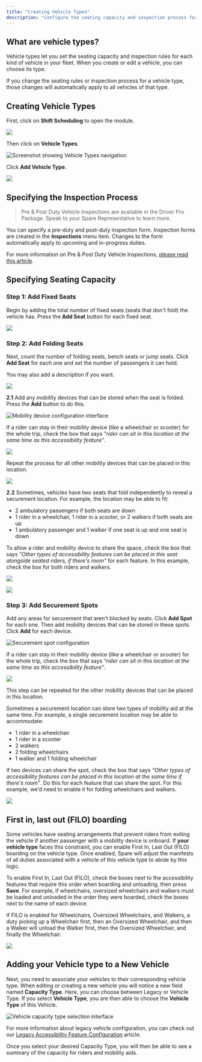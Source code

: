 ```yaml
---
title: "Creating Vehicle Types"
description: "Configure the seating capacity and inspection process for your vehicles"
---
```


## What are vehicle types?

Vehicle types let you set the seating capacity and inspection rules for each kind of vehicle in your fleet. When you create or edit a vehicle, you can choose its type.

If you change the seating rules or inspection process for a vehicle type, those changes will automatically apply to all vehicles of that type.

## Creating Vehicle Types

First, click on **Shift Scheduling** to open the module. 

![](https://downloads.intercomcdn.com/i/o/1065839202/1c88efb70fce71caf3a18e3d/Screenshot+2024-05-29+at+12_42_28%E2%80%AFPM.png?expires=1753820100&signature=37c99a89cc639a525cf66b38e7f062c98045db7f8ff834957ecbef238e17c783&req=dSAhE8F9lINfW%2FMW1HO4zZmUN1z3p6KqBmiyF8FPkpqpqU9UBTRiNRu9Pyqj%0ANv6k%0A)

Then click on **Vehicle Types**.

![Screenshot showing Vehicle Types navigation](https://downloads.intercomcdn.com/i/o/1065819484/225186144a260b783e2a016c/Screenshot+2024-05-29+at+12_22_17%E2%80%AFPM.png?expires=1753820100&signature=08554cfcc0840cc0e639461f861c8bdb1c385daa7e0773ad2ee468a6afe2fc31&req=dSAhE8F%2FlIVXXfMW1HO4zdH7oNB%2FSOlzvbjPY6WkGDy2XfdR61IX5l2aafKv%0AJc%2B5%0A)

Click **Add Vehicle Type**.

![](https://downloads.intercomcdn.com/i/o/1065818887/fb2d2ad7cd523a8751f3ccaf/Screenshot+2024-05-29+at+12_21_53%E2%80%AFPM.png?expires=1753820100&signature=6373efd23c5cdb61c24d3c5065a86310304d2dab2b9b0763357b155225c0da47&req=dSAhE8F%2FlYlXXvMW1HO4zbWjv7hdJtqf2YwcWrOhtNKJjLS698xs0IrLr6JA%0AI%2By6%0A)

## Specifying the Inspection Process

> Pre & Post Duty Vehicle Inspections are available in the Driver Pro Package. Speak to your Spare Representative to learn more.

You can specify a pre-duty and post-duty inspection form. Inspection forms are created in the **Inspections** menu item. Changes to the form automatically apply to upcoming and in-progress duties.

For more information on Pre & Post Duty Vehicle Inspections, [please read this article](/help-center/spare-operations-schedulers/schedulers-getting-started/pre-post-duty-vehicle-inspections).

## Specifying Seating Capacity

### Step 1: Add Fixed Seats

Begin by adding the total number of fixed seats (seats that don't fold) the vehicle has. Press the **Add Seat** button for each fixed seat. 

![](https://downloads.intercomcdn.com/i/o/1074399628/a2d0deaa78e4ac8b259ae846/image.png?expires=1753820100&signature=1545370c77cf375df1944d617f67e21e2a474e6acd10c200689325a06f706e11&req=dSAgEsp3lIddUfMW1HO4zdQEZl381PNNh%2FwFcwDvP0PSLrKVLhNzacLG53xc%0Ai%2Fby%0A)

### Step 2: Add Folding Seats

Next, count the number of folding seats, bench seats or jump seats. Click **Add Seat** for each one and set the number of passengers it can hold.

You may also add a description if you want.

![](https://downloads.intercomcdn.com/i/o/1074401797/bc2e1243edfe55a2b374d482/Screenshot+2024-06-07+at+7_57_51%E2%80%AFAM.png?expires=1753820100&signature=e93a0f143154e1dd380c877f0f7bab87041006656d14c236b15a9aa1b933f2c8&req=dSAgEs1%2BnIZWXvMW1HO4zUK2C2qcAm9e43LvPnCLh4a2mJwbwruogc7qYcZx%0Aop%2FG%0A)

**2.1** Add any mobility devices that can be stored when the seat is folded. Press the **Add** button to do this.

![Mobility device configuration interface](https://downloads.intercomcdn.com/i/o/1074411667/2bb484d445e4dee9b888dfd6/Untitled.jpg?expires=1753820100&signature=c4bf506b8532da74d57165a08b07fef7d0ea61ea4396038ddffd9064bf4e9641&req=dSAgEs1%2FnIdZXvMW1HO4zU8ZXwNqd28EyiUJ5z93cporyv5xFUMCdPosLZgi%0ABd0y%0A)

If a rider can stay in their mobility device (like a wheelchair or scooter) for the whole trip, check the box that says _"rider can sit in this location at the same time as this accessibility feature"_.

![](https://downloads.intercomcdn.com/i/o/1074412000/2162fc15b7d052b8b6da98e6/Screenshot+2024-06-07+at+8_11_11%E2%80%AFAM.png?expires=1753820100&signature=a5065cb2b79b14e7dfab33ea78b86d5a77b20f1b7b692b0a24deeb330bb27553&req=dSAgEs1%2Fn4FfWfMW1HO4zSkeMnzI2YAzaZqOYnr0OjKTI7Ha5lEIrW93UEok%0A6EQy%0A)

Repeat the process for all other mobility devices that can be placed in this location.

![](https://downloads.intercomcdn.com/i/o/1074414255/af29d455378bd5997ee1dba6/image.png?expires=1753820100&signature=e38de3a8c64c76961ea56e71eb21f113e8c7001626853feb9b33c1b0468b5bae&req=dSAgEs1%2FmYNaXPMW1HO4zd0smEff7%2Be0N2SifpFUX89z2fJVQsUNEFpMNzvi%0AI%2Fdp%0A)

**2.2** Sometimes, vehicles have two seats that fold independently to reveal a securement location. For example, the location may be able to fit:

- 2 ambulatory passengers if both seats are down
- 1 rider in a wheelchair, 1 rider in a scooter, or 2 walkers if both seats are up
- 1 ambulatory passenger and 1 walker if one seat is up and one seat is down

To allow a rider and mobility device to share the space, check the box that says _"Other types of accessibility features can be placed in this seat alongside seated riders, if there's room"_ for each feature. In this example, check the box for both riders and walkers.

![](https://downloads.intercomcdn.com/i/o/1074419800/6053c68b41931021537b3b7f/Screenshot+2024-06-07+at+8_21_34%E2%80%AFAM.png?expires=1753820100&signature=90d45a6127b121c2686d19f0e612bb05d6cb3bd86ddc4121142c9b92030f2e5a&req=dSAgEs1%2FlIlfWfMW1HO4zbFNEkNdBm67UGWIWSA1%2BWA5qazKTDVAZZpMVU9R%0AUjZg%0A)

![](https://downloads.intercomcdn.com/i/o/1074419801/9727f3222008856cbbaae4ad/Screenshot+2024-06-07+at+8_21_43%E2%80%AFAM.png?expires=1753820100&signature=afae750b5ea5f3707303c3ba56981adf30c170bb906247d21320962bef062f28&req=dSAgEs1%2FlIlfWPMW1HO4zaojbRwuBs79KOjgLz5Fn29%2Bt5n2PI209n9C8kl7%0A7Yk6%0A)

### Step 3: Add Securement Spots

Add any areas for securement that aren't blocked by seats. Click **Add Spot** for each one. Then add mobility devices that can be stored in these spots. Click **Add** for each device.

![Securement spot configuration](https://downloads.intercomcdn.com/i/o/1074423589/e048f334e0332e6363a941a6/Screenshot+2024-06-07+at+8_26_44%E2%80%AFAM.png?expires=1753820100&signature=47092b3e14d174f12879c0ac6dbfcc107d4c4208bb08385637fe08f9080eaf56&req=dSAgEs18noRXUPMW1HO4zZdZIS5a8yFwEwYC7QSQMuKluEQ32MB%2FrX0I6ulx%0AiBBS%0A)

If a rider can stay in their mobility device (like a wheelchair or scooter) for the whole trip, check the box that says _"rider can sit in this location at the same time as this accessibility feature"_.

![](https://downloads.intercomcdn.com/i/o/1074412000/2162fc15b7d052b8b6da98e6/Screenshot+2024-06-07+at+8_11_11%E2%80%AFAM.png?expires=1753820100&signature=a5065cb2b79b14e7dfab33ea78b86d5a77b20f1b7b692b0a24deeb330bb27553&req=dSAgEs1%2Fn4FfWfMW1HO4zSkeMnzI2YAzaZqOYnr0OjKTI7Ha5lEIrW93UEok%0A6EQy%0A)

This step can be repeated for the other mobility devices that can be placed in this location.

Sometimes a securement location can store two types of mobility aid at the same time. For example, a single securement location may be able to accommodate:

- 1 rider in a wheelchair
- 1 rider in a scooter 
- 2 walkers
- 2 folding wheelchairs
- 1 walker and 1 folding wheelchair 

If two devices can share the spot, check the box that says _"Other types of accessibility features can be placed in this location at the same time if there's room"_. Do this for each feature that can share the spot. For this example, we'd need to enable it for folding wheelchairs and walkers.

![](https://downloads.intercomcdn.com/i/o/1074658630/c9db4bfe1ee3ad173a2f780b/Screenshot+2024-06-07+at+8_31_37%E2%80%AFAM.png?expires=1753820100&signature=a0531852414303f94f1ddf9c7d1e3fbdae2ebbd83ea3d131c529ca4c91d093d8&req=dSAgEs97lYdcWfMW1HO4zQ1x2GxkXidUJbvN92FTosM1QHCgP2E7c46oqocu%0ARusX%0A)

## First in, last out (FILO) boarding

Some vehicles have seating arrangements that prevent riders from exiting the vehicle if another passenger with a mobility device is onboard. If **your vehicle type** faces this constraint, you can enable First In, Last Out (FILO) boarding on the vehicle type. Once enabled, Spare will adjust the manifests of all duties associated with a vehicle of this vehicle type to abide by this logic.

To enable First In, Last Out (FILO), check the boxes next to the accessibility features that require this order when boarding and unloading, then press **Save**. For example, if wheelchairs, oversized wheelchairs and walkers must be loaded and unloaded in the order they were boarded, check the boxes next to the name of each device.

If FILO is enabled for Wheelchairs, Oversized Wheelchairs, and Walkers, a duty picking up a Wheelchair first, then an Oversized Wheelchair, and then a Walker will unload the Walker first, then the Oversized Wheelchair, and finally the Wheelchair.

![](https://downloads.intercomcdn.com/i/o/1084437906/9bf7af1aa024474ca18f94f0/image.png?expires=1753820100&signature=6139d274ae2d1012d5d6d93c6d9d566fda6162e35e9852070f947ecb32ac629c&req=dSAvEs19mohfX%2FMW1HO4zRgii9N03nM%2Fh619w%2FyagFFjVbvVeYCTdv2LgPMV%0AFbxK%0A)

## Adding your Vehicle type to a New Vehicle

Next, you need to associate your vehicles to their corresponding vehicle type. When editing or creating a new vehicle you will notice a new field named **Capacity Type**. Here, you can choose between Legacy or Vehicle Type. If you select **Vehicle Type**, you are then able to choose the **Vehicle Type** of this Vehicle.

![Vehicle capacity type selection interface](https://downloads.intercomcdn.com/i/o/1074699975/32559908ea80d1f751c6be60/image.png?expires=1753820100&signature=ba59ebd443a1c08ec743cc3c5bae8d29b2a2ef1cc03cc9c575eeaf6c19bab70b&req=dSAgEs93lIhYXPMW1HO4zYOCg%2ByM4ZMWAAxCiKMhhxiqylfSy1Rg955uDvFX%0A1jmZ%0A)

For more information about legacy vehicle configuration, you can check out our [Legacy Accessibility Feature Configuration](/help-center/spare-operations-schedulers/schedulers-getting-started/legacy-adding-vehicle-accessibility-features) article.

Once you select your desired Capacity Type, you will then be able to see a summary of the capacity for riders and mobility aids.

